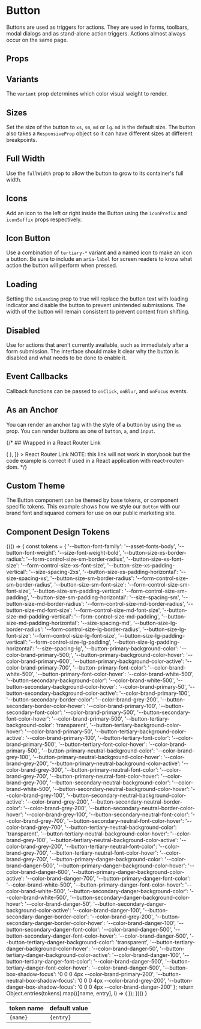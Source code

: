 

<Meta of={Stories}/>

# Button

Buttons are used as triggers for actions.
They are used in forms, toolbars, modal dialogs and as stand-alone action triggers.
Actions almost always occur on the same page.

<Canvas isExpanded of={Stories.Default}/>

## Props

<ArgsTable of={Button} />

## Variants

The `variant` prop determines which color visual weight to render.

<Canvas of={Stories.Variants}/>

## Sizes
Set the size of the button to `xs`, `sm`, `md` or `lg`. `md` is the default size. The button also takes a `ResponsiveProp` object
so it can have different sizes at different breakpoints.

<Canvas of={Stories.Sizes}/>

## Full Width

Use the `fullWidth` prop to allow the button to grow to its container's full width.

<Canvas of={Stories.FullWidth}/>

## Icons

Add an icon to the left or right inside the Button using the `iconPrefix` and `iconSuffix` props respectively.

<Canvas of={Stories.Icons}/>

## Icon Button

Use a combination of `tertiary-*` variant and a named icon to make an icon a button. Be sure to include an `aria-label` for screen readers to know what action the button will perform when pressed.

<Canvas of={Stories.IconButton}/>

## Loading

Setting the `isLoading` prop to true will replace the button text with loading indicator and disable the button to prevent unintended submissions.
The width of the button will remain consistent to prevent content from shifting.

<Canvas of={Stories.Loading}/>

## Disabled

Use for actions that aren’t currently available, such as immediately after a form submission.
The interface should make it clear why the button is disabled and what needs to be done to enable it.

<Canvas of={Stories.Disabled}/>

## Event Callbacks

Callback functions can be passed to `onClick`, `onBlur`, and `onFocus` events.

<Canvas of={Stories.EventCallbacks}/>

## As an Anchor

You can render an anchor tag with the style of a button by using the `as` prop. You
can render buttons as one of `button`, `a`, and `input`.

<Canvas of={Stories.Anchor} />

{/* ## Wrapped in a React Router Link

<Canvas>
  <Story
    name="React Router Link"
    decorators={[
      Story => (
        <BrowserRouter>
          <Story />
        </BrowserRouter>
      ),
    ]}
  >
    <Link to="/" as="a" component={Button}>
      React Router Link
    </Link>
    <Box margin="md 0 0 0">
      NOTE: this link will not work in storybook but the code example is correct if used in a React application with react-router-dom.
    </Box>
  </Story>
</Canvas> */}

## Custom Theme
The Button component can be themed by base tokens, or component specific tokens. This example shows how we style our `Button` with our brand font and squared corners for use on our public marketing site.

<Canvas of={Stories.CustomTheme} />

## Component Design Tokens
<table>
  <thead>
    <tr>
      <th>token name</th>
      <th>default value</th>
    </tr>
  </thead>
  <tbody>
    {(() => {
      const tokens = {
        '--button-font-family': '--asset-fonts-body',
        '--button-font-weight': '--size-font-weight-bold',
        '--button-size-xs-border-radius': '--form-control-size-sm-border-radius',
        '--button-size-xs-font-size': '--form-control-size-xs-font-size',
        '--button-size-xs-padding-vertical': '--size-spacing-2xs',
        '--button-size-xs-padding-horizontal': '--size-spacing-xs',
        '--button-size-sm-border-radius': '--form-control-size-sm-border-radius',
        '--button-size-sm-font-size': '--form-control-size-sm-font-size',
        '--button-size-sm-padding-vertical': '--form-control-size-sm-padding',
        '--button-size-sm-padding-horizontal': '--size-spacing-sm',
        '--button-size-md-border-radius': '--form-control-size-md-border-radius',
        '--button-size-md-font-size': '--form-control-size-md-font-size',
        '--button-size-md-padding-vertical': '--form-control-size-md-padding',
        '--button-size-md-padding-horizontal': '--size-spacing-md',
        '--button-size-lg-border-radius': '--form-control-size-lg-border-radius',
        '--button-size-lg-font-size': '--form-control-size-lg-font-size',
        '--button-size-lg-padding-vertical': '--form-control-size-lg-padding',
        '--button-size-lg-padding-horizontal': '--size-spacing-lg',
        '--button-primary-background-color': '--color-brand-primary-500;',
        '--button-primary-background-color-hover': '--color-brand-primary-600',
        '--button-primary-background-color-active': '--color-brand-primary-700',
        '--button-primary-font-color': '--color-brand-white-500',
        '--button-primary-font-color-hover': '--color-brand-white-500',
        '--button-secondary-background-color': '--color-brand-white-500',
        '--button-secondary-background-color-hover': '--color-brand-primary-50',
        '--button-secondary-background-color-active': '--color-brand-primary-100',
        '--button-secondary-border-color': '--color-brand-grey-200',
        '--button-secondary-border-color-hover': '--color-brand-primary-100',
        '--button-secondary-font-color': '--color-brand-primary-500',
        '--button-secondary-font-color-hover': '--color-brand-primary-500',
        '--button-tertiary-background-color': 'transparent',
        '--button-tertiary-background-color-hover': '--color-brand-primary-50',
        '--button-tertiary-background-color-active': '--color-brand-primary-100',
        '--button-tertiary-font-color': '--color-brand-primary-500',
        '--button-tertiary-font-color-hover': '--color-brand-primary-500',
        '--button-primary-neutral-background-color': '--color-brand-grey-100',
        '--button-primary-neutral-background-color-hover': '--color-brand-grey-200',
        '--button-primary-neutral-background-color-active': '--color-brand-grey-300',
        '--button-primary-neutral-font-color': '--color-brand-grey-700',
        '--button-primary-neutral-font-color-hover': '--color-brand-grey-700',
        '--button-secondary-neutral-background-color': '--color-brand-white-500',
        '--button-secondary-neutral-background-color-hover': '--color-brand-grey-100',
        '--button-secondary-neutral-background-color-active': '--color-brand-grey-200',
        '--button-secondary-neutral-border-color': '--color-brand-grey-200',
        '--button-secondary-neutral-border-color-hover': '--color-brand-grey-100',
        '--button-secondary-neutral-font-color': '--color-brand-grey-700',
        '--button-secondary-neutral-font-color-hover': '--color-brand-grey-700',
        '--button-tertiary-neutral-background-color': 'transparent',
        '--button-tertiary-neutral-background-color-hover': '--color-brand-grey-100',
        '--button-tertiary-neutral-background-color-active': '--color-brand-grey-200',
        '--button-tertiary-neutral-font-color': '--color-brand-grey-700',
        '--button-tertiary-neutral-font-color-hover': '--color-brand-grey-700',
        '--button-primary-danger-background-color': '--color-brand-danger-500',
        '--button-primary-danger-background-color-hover': '--color-brand-danger-600',
        '--button-primary-danger-background-color-active': '--color-brand-danger-700',
        '--button-primary-danger-font-color': '--color-brand-white-500',
        '--button-primary-danger-font-color-hover': '--color-brand-white-500',
        '--button-secondary-danger-background-color': '--color-brand-white-500',
        '--button-secondary-danger-background-color-hover': '--color-brand-danger-50',
        '--button-secondary-danger-background-color-active': '--color-brand-danger-100',
        '--button-secondary-danger-border-color': '--color-brand-grey-200',
        '--button-secondary-danger-border-color-hover': '--color-brand-danger-100',
        '--button-secondary-danger-font-color': '--color-brand-danger-500',
        '--button-secondary-danger-font-color-hover': '--color-brand-danger-500',
        '--button-tertiary-danger-background-color': 'transparent',
        '--button-tertiary-danger-background-color-hover': '--color-brand-danger-50',
        '--button-tertiary-danger-background-color-active': '--color-brand-danger-100',
        '--button-tertiary-danger-font-color': '--color-brand-danger-500',
        '--button-tertiary-danger-font-color-hover': '--color-brand-danger-500',
        '--button-box-shadow-focus': '0 0 0 4px --color-brand-primary-200',
        '--button-neutral-box-shadow-focus': '0 0 0 4px --color-brand-grey-200',
        '--button-danger-box-shadow-focus': '0 0 0 4px --color-brand-danger-200'
      };
      return Object.entries(tokens).map(([name, entry], i) => (
      <tr key={i}>
        <td>
          <code>{name}</code>
        </td>
        <td>
          <code>{entry}</code>
        </td>
      </tr>
      )); })()
    }
  </tbody>
</table>